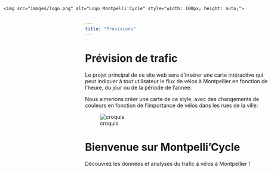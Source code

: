 ```yaml
---
title: "Prévisions"
---
```


# Prévision de trafic

Le projet principal de ce site web sera d'insérer une carte intéractive qui peut indiquer à tout utilisateur le flux de vélos à Montpellier en fonction de l'heure, du jour ou de la période de l'année.

Nous aimerions créer une carte de ce style, avec des changements de couleurs en fonction de l'importance de vélos dans les rues de la ville:

![croquis](images/fluxvelo.png.jpg)

<div style="position: absolute; top: 10px; left: 10px;">
    <img src="images/logo.png" alt="Logo Montpelli'Cycle" style="width: 100px; height: auto;">
</div>

# Bienvenue sur Montpelli'Cycle

Découvrez les données et analyses du trafic à vélos à Montpellier !

